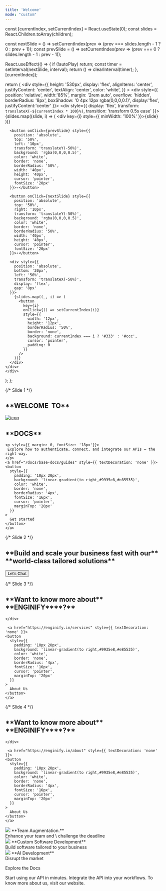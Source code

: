 ---
title: 'Welcome'
mode: "custom"
---


  const [currentIndex, setCurrentIndex] = React.useState(0);
  const slides = React.Children.toArray(children);

  const nextSlide = () => setCurrentIndex(prev => (prev === slides.length - 1 ? 0 : prev + 1));
  const prevSlide = () => setCurrentIndex(prev => (prev === 0 ? slides.length - 1 : prev - 1));

  React.useEffect(() => {
    if (!autoPlay) return;
    const timer = setInterval(nextSlide, interval);
    return () => clearInterval(timer);
  }, [currentIndex]);

  return (
    <div style={{
    height: '530px',
    display: 'flex',
    alignItems: 'center',
    justifyContent: 'center',
    textAlign: 'center',
    color: 'white',
  }} >
    <div style={{
      position: 'relative',
      width:'85%',
      margin: '2rem auto',
      overflow: 'hidden',
      borderRadius: '8px',
      boxShadow: '0 4px 12px rgba(0,0,0,0.1)',
      display:'flex',
      justifyContent:'center'
    }}>
      <div style={{
        display: 'flex',
        transform: `translateX(-${currentIndex * 100}%)`,
        transition: 'transform 0.5s ease'
      }}>
        {slides.map((slide, i) => (
          <div key={i} style={{ minWidth: '100%' }}>{slide}</div>
        ))}
      </div>

      <button onClick={prevSlide} style={{
        position: 'absolute',
        top: '50%',
        left: '10px',
        transform: 'translateY(-50%)',
        background: 'rgba(0,0,0,0.5)',
        color: 'white',
        border: 'none',
        borderRadius: '50%',
        width: '40px',
        height: '40px',
        cursor: 'pointer',
        fontSize: '20px'
      }}>‹</button>

      <button onClick={nextSlide} style={{
        position: 'absolute',
        top: '50%',
        right: '10px',
        transform: 'translateY(-50%)',
        background: 'rgba(0,0,0,0.5)',
        color: 'white',
        border: 'none',
        borderRadius: '50%',
        width: '40px',
        height: '40px',
        cursor: 'pointer',
        fontSize: '20px'
      }}>›</button>

      <div style={{
        position: 'absolute',
        bottom: '20px',
        left: '50%',
        transform: 'translateX(-50%)',
        display: 'flex',
        gap: '8px'
      }}>
        {slides.map((_, i) => (
          <button
            key={i}
            onClick={() => setCurrentIndex(i)}
            style={{
              width: '12px',
              height: '12px',
              borderRadius: '50%',
              border: 'none',
              background: currentIndex === i ? '#333' : '#ccc',
              cursor: 'pointer',
              padding: 0
            }}
          />
        ))}
      </div>
    </div>
    </div>
  );
};


<Carousel>

  
  {/* Slide 1 */}
  <div style={{
    background: 'url(/images/iconss/image1.webp) no-repeat center center',
    backgroundSize: 'cover',
    color: 'white',
    padding: '80px 20px',
    textAlign: 'center',
    height: '400px',
    display: 'flex',
    flexDirection: 'column',
    justifyContent: 'center',
    alignItems:'center'
  }}>
     <div style={{ display: 'flex', alignItems: 'center', gap: '0.5rem' }}>
         <h2 style={{fontSize:'45px',marginTop:'10px'}}><span style={{
            background: 'linear-gradient(91deg, #ffbd12 0, #e03d3d 80%)',
            WebkitBackgroundClip: 'text',
            WebkitTextFillColor: 'transparent'
         }}>**WELCOME &nbsp;TO**</span> </h2>
         <a href="https://enginify.in"> 
         <img src="/logo/enginify_logo.png" alt="icon"/></a>
         <h2 style={{fontSize:'45px',marginTop:'10px'}}><span style={{
            background: 'linear-gradient(91deg, #ffbd12 0, #e03d3d 80%)',
            WebkitBackgroundClip: 'text',
            WebkitTextFillColor: 'transparent'
         }}>**DOCS**</span></h2>
    </div>

    <p style={{ margin: 0, fontSize: '18px'}}>
     Explore how to authenticate, connect, and integrate our APIs — the right way.
    </p>
    <a href="/docs/base-docs/guides" style={{ textDecoration: 'none' }}>
    <button
      style={{
        padding: '10px 20px',
        background: 'linear-gradient(to right,#9935e8,#e85535)',
        color: 'white',
        border: 'none',
        borderRadius: '4px',
        fontSize: '16px',
        cursor: 'pointer',
        marginTop: '20px'
      }}
    >
      Get started
    </button>
    </a>
  </div>

  {/* Slide 2 */}
  <div style={{
    background: 'url(https://ik.imagekit.io/neuwx10vxnmeo/enginify/images/bg-intro-about-us_41LnDHOZA.jpg?updatedAt=1718015717328) no-repeat center center',
    backgroundSize: 'cover',
    color: 'white',
    padding: '80px 20px',
    textAlign: 'center',
    height: '400px',
    display: 'flex',
    flexDirection: 'column',
    justifyContent: 'center',
    alignItems: 'center'
  }}>
    <div style={{ display: 'flex', alignItems: 'center', gap: '0.5rem' }}>
         <h2 style={{fontSize:'45px',marginTop:'10px'}}>**Build and scale your business
fast with our**  
         <span style={{
            background: 'linear-gradient(91deg, #ffbd12 0, #e03d3d 80%)',
            WebkitBackgroundClip: 'text',
            WebkitTextFillColor: 'transparent'
         }}>**world-class
tailored solutions**</span></h2>
    </div>
     <a href="/docs/base-docs/guides" style={{ textDecoration: 'none' }}>
    <button
      style={{
        padding: '10px 20px',
        background: 'linear-gradient(to right,#9935e8,#e85535)',
        color: 'white',
        border: 'none',
        borderRadius: '4px',
        fontSize: '16px',
        cursor: 'pointer',
        marginTop: '20px'
      }}
    >
      Let's Chat
    </button>
    </a>
  </div>


  {/* Slide 3 */}
  <div style={{
    background: 'url(https://picsum.photos/1220/400?random=1)',
    color: 'white',
    padding: '80px 20px',
    textAlign: 'center',
    height: '400px',
    display: 'flex',
    flexDirection: 'column',
    justifyContent: 'center',
    alignItems:'center'
  }}>
    <div style={{ display: 'flex', alignItems: 'center', gap: '0.5rem' }}>
         <h2 style={{fontSize:'45px',marginTop:'10px'}}>**Want to know more about** <span style={{
            background: 'linear-gradient(91deg, #ffbd12 0, #e03d3d 80%)',
            WebkitBackgroundClip: 'text',
            WebkitTextFillColor: 'transparent'
         }}> **ENGINIFY**</span>**?** </h2>
         

    </div>
      
     <a href="https://enginify.in/services" style={{ textDecoration: 'none' }}>
    <button
      style={{
        padding: '10px 20px',
        background: 'linear-gradient(to right,#9935e8,#e85535)',
        color: 'white',
        border: 'none',
        borderRadius: '4px',
        fontSize: '16px',
        cursor: 'pointer',
        marginTop: '20px'
      }}
    >
      About Us
    </button>
    </a>
  </div>

   {/* Slide 4 */}
  <div style={{
    background: 'url(https://picsum.photos/1220/400?random=2)',
    color: 'white',
    padding: '80px 20px',
    textAlign: 'center',
    height: '400px',
    display: 'flex',
    flexDirection: 'column',
    justifyContent: 'center',
    alignItems:'center'
  }}>
    <div style={{ display: 'flex', alignItems: 'center', gap: '0.5rem' }}>
         <h2 style={{fontSize:'45px',marginTop:'10px'}}>**Want to know more about** <span style={{
            background: 'linear-gradient(91deg, #ffbd12 0, #e03d3d 80%)',
            WebkitBackgroundClip: 'text',
            WebkitTextFillColor: 'transparent'
         }}> **ENGINIFY**</span>**?** </h2>
         

    </div>
      
     <a href="https://enginify.in/about" style={{ textDecoration: 'none' }}>
    <button
      style={{
        padding: '10px 20px',
        background: 'linear-gradient(to right,#9935e8,#e85535)',
        color: 'white',
        border: 'none',
        borderRadius: '4px',
        fontSize: '16px',
        cursor: 'pointer',
        marginTop: '20px'
      }}
    >
      About Us
    </button>
    </a>
  </div>
</Carousel>


<div style={{
  display: 'flex',
  justifyContent: 'center',
  alignItems: 'center'
}}>
     <CardGroup cols={3}>
       <Card>
         <div style={{
        display: 'flex',
        alignItems: 'center',
        gap: '8px'
      }}>
         <img src="/images/i11.svg"/>
        **Team Augmentation.** <br/>
         Enhance your team and \
         challenge the deadline
        </div>
       </Card>
       <Card>
         <div style={{
        display: 'flex',
        alignItems: 'center',
        gap: '8px'
      }}>
         <img src="/images/i12.svg"/>
        **Custom Software Development** <br/>
         Build software
tailored to your business
        </div>
       </Card>
       <Card>
         <div style={{
        display: 'flex',
        alignItems: 'center',
        gap: '8px'
      }}>
         <img src="/images/i13.svg"/>
        **AI Development** <br/>
         Disrupt
the market
        </div>
       </Card>
     </CardGroup>
</div>



<p className="text-center mt-24 mb-7 text-[25px] text-[#000000] dark:text-white">
   Explore the Docs
</p>

<div className="flex justify-center mb-40 " >
     <div style={{marginBottom:'70px'}}>
        <CardGroup cols={3}>
          <Card
             title="Quickstart"
             icon="play"
             color="#9935e8"
             href="/docs/base-docs/guides"
             arrow="true"
          >
             Start using our API in minutes.
          </Card>
          <Card
             title="API Reference"
             icon="webhook"
             color="#9935e8"
             href="/api-reference/introduction"
             arrow="true"
          >
             Integrate the API into your workflows.
          </Card>
          <Card
             title="Go to our website"
             icon="globe"
             color="#9935e8"
             href="https://enginify.in/"
             arrow="true"
          >
             To know more about us, visit our website.
          </Card>
        </CardGroup>
    </div>
</div>
